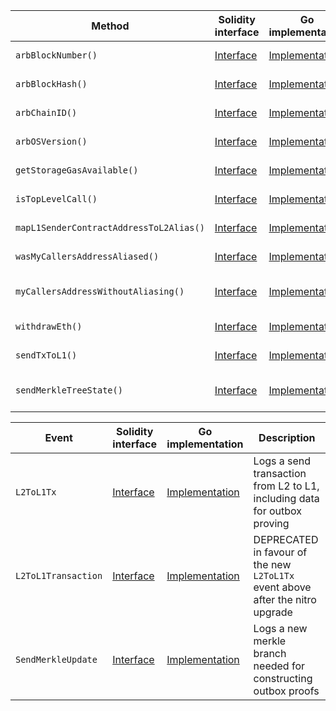 <table>
  <thead>
    <tr>
      <th>Method</th>
      <th>Solidity interface</th>
      <th>Go implementation</th>
      <th>Description</th>
    </tr>
  </thead>
  <tbody>
    <tr>
      <td>
        <code>arbBlockNumber()</code>
      </td>
      <td>
        <a
          href="https://github.com/OffchainLabs/nitro-precompile-interfaces/blob/fe4121240ca1ee2cbf07d67d0e6c38015d94e704//ArbSys.sol#L17"
          target="_blank"
        >
          Interface
        </a>
      </td>
      <td>
        <a
          href="https://github.com/OffchainLabs/nitro/blob/v3.6.5/precompiles/ArbSys.go#L35"
          target="_blank"
        >
          Implementation
        </a>
      </td>
      <td>ArbBlockNumber gets the current L2 block number</td>
    </tr>
    <tr>
      <td>
        <code>arbBlockHash()</code>
      </td>
      <td>
        <a
          href="https://github.com/OffchainLabs/nitro-precompile-interfaces/blob/fe4121240ca1ee2cbf07d67d0e6c38015d94e704//ArbSys.sol#L23"
          target="_blank"
        >
          Interface
        </a>
      </td>
      <td>
        <a
          href="https://github.com/OffchainLabs/nitro/blob/v3.6.5/precompiles/ArbSys.go#L40"
          target="_blank"
        >
          Implementation
        </a>
      </td>
      <td>ArbBlockHash gets the L2 block hash, if sufficiently recent</td>
    </tr>
    <tr>
      <td>
        <code>arbChainID()</code>
      </td>
      <td>
        <a
          href="https://github.com/OffchainLabs/nitro-precompile-interfaces/blob/fe4121240ca1ee2cbf07d67d0e6c38015d94e704//ArbSys.sol#L31"
          target="_blank"
        >
          Interface
        </a>
      </td>
      <td>
        <a
          href="https://github.com/OffchainLabs/nitro/blob/v3.6.5/precompiles/ArbSys.go#L61"
          target="_blank"
        >
          Implementation
        </a>
      </td>
      <td>ArbChainID gets the rollup's unique chain identifier</td>
    </tr>
    <tr>
      <td>
        <code>arbOSVersion()</code>
      </td>
      <td>
        <a
          href="https://github.com/OffchainLabs/nitro-precompile-interfaces/blob/fe4121240ca1ee2cbf07d67d0e6c38015d94e704//ArbSys.sol#L38"
          target="_blank"
        >
          Interface
        </a>
      </td>
      <td>
        <a
          href="https://github.com/OffchainLabs/nitro/blob/v3.6.5/precompiles/ArbSys.go#L66"
          target="_blank"
        >
          Implementation
        </a>
      </td>
      <td>ArbOSVersion gets the current ArbOS version</td>
    </tr>
    <tr>
      <td>
        <code>getStorageGasAvailable()</code>
      </td>
      <td>
        <a
          href="https://github.com/OffchainLabs/nitro-precompile-interfaces/blob/fe4121240ca1ee2cbf07d67d0e6c38015d94e704//ArbSys.sol#L44"
          target="_blank"
        >
          Interface
        </a>
      </td>
      <td>
        <a
          href="https://github.com/OffchainLabs/nitro/blob/v3.6.5/precompiles/ArbSys.go#L72"
          target="_blank"
        >
          Implementation
        </a>
      </td>
      <td>GetStorageGasAvailable returns 0 since Nitro has no concept of storage gas</td>
    </tr>
    <tr>
      <td>
        <code>isTopLevelCall()</code>
      </td>
      <td>
        <a
          href="https://github.com/OffchainLabs/nitro-precompile-interfaces/blob/fe4121240ca1ee2cbf07d67d0e6c38015d94e704//ArbSys.sol#L51"
          target="_blank"
        >
          Interface
        </a>
      </td>
      <td>
        <a
          href="https://github.com/OffchainLabs/nitro/blob/v3.6.5/precompiles/ArbSys.go#L77"
          target="_blank"
        >
          Implementation
        </a>
      </td>
      <td>IsTopLevelCall checks if the call is top-level (deprecated)</td>
    </tr>
    <tr>
      <td>
        <code>mapL1SenderContractAddressToL2Alias()</code>
      </td>
      <td>
        <a
          href="https://github.com/OffchainLabs/nitro-precompile-interfaces/blob/fe4121240ca1ee2cbf07d67d0e6c38015d94e704//ArbSys.sol#L59"
          target="_blank"
        >
          Interface
        </a>
      </td>
      <td>
        <a
          href="https://github.com/OffchainLabs/nitro/blob/v3.6.5/precompiles/ArbSys.go#L82"
          target="_blank"
        >
          Implementation
        </a>
      </td>
      <td>MapL1SenderContractAddressToL2Alias gets the contract's L2 alias</td>
    </tr>
    <tr>
      <td>
        <code>wasMyCallersAddressAliased()</code>
      </td>
      <td>
        <a
          href="https://github.com/OffchainLabs/nitro-precompile-interfaces/blob/fe4121240ca1ee2cbf07d67d0e6c38015d94e704//ArbSys.sol#L68"
          target="_blank"
        >
          Interface
        </a>
      </td>
      <td>
        <a
          href="https://github.com/OffchainLabs/nitro/blob/v3.6.5/precompiles/ArbSys.go#L87"
          target="_blank"
        >
          Implementation
        </a>
      </td>
      <td>WasMyCallersAddressAliased checks if the caller's caller was aliased</td>
    </tr>
    <tr>
      <td>
        <code>myCallersAddressWithoutAliasing()</code>
      </td>
      <td>
        <a
          href="https://github.com/OffchainLabs/nitro-precompile-interfaces/blob/fe4121240ca1ee2cbf07d67d0e6c38015d94e704//ArbSys.sol#L74"
          target="_blank"
        >
          Interface
        </a>
      </td>
      <td>
        <a
          href="https://github.com/OffchainLabs/nitro/blob/v3.6.5/precompiles/ArbSys.go#L97"
          target="_blank"
        >
          Implementation
        </a>
      </td>
      <td>
        MyCallersAddressWithoutAliasing gets the caller's caller without any potential aliasing
      </td>
    </tr>
    <tr>
      <td>
        <code>withdrawEth()</code>
      </td>
      <td>
        <a
          href="https://github.com/OffchainLabs/nitro-precompile-interfaces/blob/fe4121240ca1ee2cbf07d67d0e6c38015d94e704//ArbSys.sol#L82"
          target="_blank"
        >
          Interface
        </a>
      </td>
      <td>
        <a
          href="https://github.com/OffchainLabs/nitro/blob/v3.6.5/precompiles/ArbSys.go#L233"
          target="_blank"
        >
          Implementation
        </a>
      </td>
      <td>WithdrawEth send paid eth to the destination on L1</td>
    </tr>
    <tr>
      <td>
        <code>sendTxToL1()</code>
      </td>
      <td>
        <a
          href="https://github.com/OffchainLabs/nitro-precompile-interfaces/blob/fe4121240ca1ee2cbf07d67d0e6c38015d94e704//ArbSys.sol#L94"
          target="_blank"
        >
          Interface
        </a>
      </td>
      <td>
        <a
          href="https://github.com/OffchainLabs/nitro/blob/v3.6.5/precompiles/ArbSys.go#L112"
          target="_blank"
        >
          Implementation
        </a>
      </td>
      <td>SendTxToL1 sends a transaction to L1, adding it to the outbox</td>
    </tr>
    <tr>
      <td>
        <code>sendMerkleTreeState()</code>
      </td>
      <td>
        <a
          href="https://github.com/OffchainLabs/nitro-precompile-interfaces/blob/fe4121240ca1ee2cbf07d67d0e6c38015d94e704//ArbSys.sol#L105"
          target="_blank"
        >
          Interface
        </a>
      </td>
      <td>
        <a
          href="https://github.com/OffchainLabs/nitro/blob/v3.6.5/precompiles/ArbSys.go#L217"
          target="_blank"
        >
          Implementation
        </a>
      </td>
      <td>
        SendMerkleTreeState gets the root, size, and partials of the outbox Merkle tree state
        (caller must be the 0 address)
      </td>
    </tr>
  </tbody>
</table>
<table>
  <thead>
    <tr>
      <th>Event</th>
      <th>Solidity interface</th>
      <th>Go implementation</th>
      <th>Description</th>
    </tr>
  </thead>
  <tbody>
    <tr>
      <td>
        <code>L2ToL1Tx</code>
      </td>
      <td>
        <a
          href="https://github.com/OffchainLabs/nitro-precompile-interfaces/blob/fe4121240ca1ee2cbf07d67d0e6c38015d94e704//ArbSys.sol#L114"
          target="_blank"
        >
          Interface
        </a>
      </td>
      <td>
        <a
          href="https://github.com/OffchainLabs/nitro/blob/v3.6.5/precompiles/ArbSys.go#L196"
          target="_blank"
        >
          Implementation
        </a>
      </td>
      <td>Logs a send transaction from L2 to L1, including data for outbox proving</td>
    </tr>
    <tr>
      <td>
        <code>L2ToL1Transaction</code>
      </td>
      <td>
        <a
          href="https://github.com/OffchainLabs/nitro-precompile-interfaces/blob/fe4121240ca1ee2cbf07d67d0e6c38015d94e704//ArbSys.sol#L127"
          target="_blank"
        >
          Interface
        </a>
      </td>
      <td>
        <a
          href="https://github.com/OffchainLabs/nitro/blob/v3.6.5/precompiles/ArbSys.go#L0"
          target="_blank"
        >
          Implementation
        </a>
      </td>
      <td>
        DEPRECATED in favour of the new <code>L2ToL1Tx</code> event above after the nitro upgrade
      </td>
    </tr>
    <tr>
      <td>
        <code>SendMerkleUpdate</code>
      </td>
      <td>
        <a
          href="https://github.com/OffchainLabs/nitro-precompile-interfaces/blob/fe4121240ca1ee2cbf07d67d0e6c38015d94e704//ArbSys.sol#L146"
          target="_blank"
        >
          Interface
        </a>
      </td>
      <td>
        <a
          href="https://github.com/OffchainLabs/nitro/blob/v3.6.5/precompiles/ArbSys.go#L180"
          target="_blank"
        >
          Implementation
        </a>
      </td>
      <td>Logs a new merkle branch needed for constructing outbox proofs</td>
    </tr>
  </tbody>
</table>
